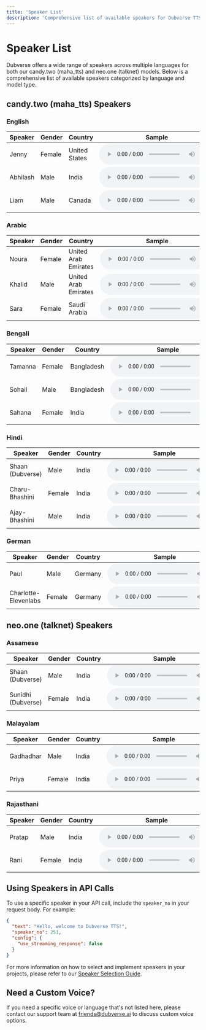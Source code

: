 ```yaml
---
title: 'Speaker List'
description: 'Comprehensive list of available speakers for Dubverse TTS API'
---
```


# Speaker List

Dubverse offers a wide range of speakers across multiple languages for both our candy.two (maha_tts) and neo.one (talknet) models. Below is a comprehensive list of available speakers categorized by language and model type.

## candy.two (maha_tts) Speakers

### English

| Speaker | Gender | Country | Sample |
|---------|--------|---------|--------|
| Jenny | Female | United States | <audio controls src="https://dubverse-public-assets.s3.ap-south-1.amazonaws.com/audio/English/azure_tts_Jenny.wav"></audio> |
| Abhilash | Male | India | <audio controls src="https://dubverse-public-assets.s3.ap-south-1.amazonaws.com/audio/English/azure_tts_Abhilash.wav"></audio> |
| Liam | Male | Canada | <audio controls src="https://dubverse-public-assets.s3.ap-south-1.amazonaws.com/audio/English/azure_tts_Liam.wav"></audio> |

### Arabic

| Speaker | Gender | Country | Sample |
|---------|--------|---------|--------|
| Noura | Female | United Arab Emirates | <audio controls src="https://dubverse-public-assets.s3.ap-south-1.amazonaws.com/audio/Arabic/azure_ar-AE-FatimaNeural_default.wav"></audio> |
| Khalid | Male | United Arab Emirates | <audio controls src="https://dubverse-public-assets.s3.ap-south-1.amazonaws.com/audio/Arabic/azure_ar-AE-HamdanNeural_default.wav"></audio> |
| Sara | Female | Saudi Arabia | <audio controls src="https://dubverse-public-assets.s3.ap-south-1.amazonaws.com/audio/Arabic/google_ar-XA-Standard-A.wav"></audio> |

### Bengali

| Speaker | Gender | Country | Sample |
|---------|--------|---------|--------|
| Tamanna | Female | Bangladesh | <audio controls src="https://dubverse-public-assets.s3.ap-south-1.amazonaws.com/audio/Bengali/azure_bn-BD-NabanitaNeural_default.wav"></audio> |
| Sohail | Male | Bangladesh | <audio controls src="https://dubverse-public-assets.s3.ap-south-1.amazonaws.com/audio/Bengali/azure_bn-BD-PradeepNeural2_default.wav"></audio> |
| Sahana | Female | India | <audio controls src="https://dubverse-public-assets.s3.ap-south-1.amazonaws.com/audio/Bengali/azure_bn-IN-TanishaaNeural2_default.wav"></audio> |

### Hindi

| Speaker | Gender | Country | Sample |
|---------|--------|---------|--------|
| Shaan (Dubverse) | Male | India | <audio controls src="https://dubverse-webapp.s3.ap-south-1.amazonaws.com/speakers_static/Hindi/talknet_tts_shaan.wav"></audio> |
| Charu-Bhashini | Female | India | <audio controls src="https://dubverse-webapp.s3.ap-south-1.amazonaws.com/speakers_static/ElevenLabs/Ira_Hindi.wav"></audio> |
| Ajay-Bhashini | Male | India | <audio controls src="https://dubverse-webapp.s3.ap-south-1.amazonaws.com/speakers_static/ElevenLabs/Ira_Hindi.wav"></audio> |

### German

| Speaker | Gender | Country | Sample |
|---------|--------|---------|--------|
| Paul | Male | Germany | <audio controls src="https://dubverse-webapp.s3.ap-south-1.amazonaws.com/speakers_static/Maha_tts%20speakers/German%20Male.wav"></audio> |
| Charlotte-Elevenlabs | Female | Germany | <audio controls src="https://dubverse-webapp.s3.ap-south-1.amazonaws.com/speakers_static/ElevenLabs/Charlotte-Elevenlabs_German.wav"></audio> |

## neo.one (talknet) Speakers

### Assamese

| Speaker | Gender | Country | Sample |
|---------|--------|---------|--------|
| Shaan (Dubverse) | Male | India | <audio controls src="https://s3-ap-south-1.amazonaws.com/dubverse-webapp/speakers_static/Assamese/talknet_tts_shaan.wav"></audio> |
| Sunidhi (Dubverse) | Female | India | <audio controls src="https://s3-ap-south-1.amazonaws.com/dubverse-webapp/speakers_static/Assamese/talknet_tts_sunidhi.wav"></audio> |

### Malayalam

| Speaker | Gender | Country | Sample |
|---------|--------|---------|--------|
| Gadhadhar | Male | India | <audio controls src="https://s3-ap-south-1.amazonaws.com/dubverse-webapp/speakers_static/Malayalam/google_tts_Gadhadhar.wav"></audio> |
| Priya | Female | India | <audio controls src="https://dubverse-webapp.s3.ap-south-1.amazonaws.com/speakers_static/Maha_tts%20speakers/Malayalam%20female%20new.wav"></audio> |

### Rajasthani

| Speaker | Gender | Country | Sample |
|---------|--------|---------|--------|
| Pratap | Male | India | <audio controls src="https://dubverse-webapp.s3.ap-south-1.amazonaws.com/speakers_static/Maha_tts%20speakers/Rajasthani%20Male.wav"></audio> |
| Rani | Female | India | <audio controls src="https://dubverse-webapp.s3.ap-south-1.amazonaws.com/speakers_static/Maha_tts%20speakers/Rajasthani%20Female.wav"></audio> |

## Using Speakers in API Calls

To use a specific speaker in your API call, include the `speaker_no` in your request body. For example:

```json
{
  "text": "Hello, welcome to Dubverse TTS!",
  "speaker_no": 251,
  "config": {
    "use_streaming_response": false
  }
}
```

For more information on how to select and implement speakers in your projects, please refer to our [Speaker Selection Guide](/api-reference/speaker-selection).

## Need a Custom Voice?

If you need a specific voice or language that's not listed here, please contact our support team at friends@dubverse.ai to discuss custom voice options.